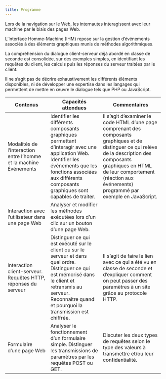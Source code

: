 ```yaml
---
title: Programme
---
```


Lors de la navigation sur le Web, les internautes interagissent avec leur machine par le biais
des pages Web.

L'Interface Homme-Machine (IHM) repose sur la gestion d'événements associés à des
éléments graphiques munis de méthodes algorithmiques.

La compréhension du dialogue client-serveur déjà abordé en classe de seconde est
consolidée, sur des exemples simples, en identifiant les requêtes du client, les calculs puis
les réponses du serveur traitées par le client.

Il ne s'agit pas de décrire exhaustivement les différents éléments disponibles, ni de
développer une expertise dans les langages qui permettent de mettre en œuvre le dialogue
tels que PHP ou JavaScript.

|Contenus |Capacités attendues |Commentaires|
|-----|------|-------|
|Modalités de l'interaction entre l'homme et la machine Événements| Identifier les différents composants graphiques permettant d'interagir avec une application Web. Identifier les événements que les fonctions associées aux différents composants graphiques sont capables de traiter.| Il s'agit d'examiner le code HTML d'une page comprenant des composants graphiques et de distinguer ce qui relève de la description des composants graphiques en HTML de leur comportement (réaction aux événements) programmé par exemple en JavaScript.|
|Interaction avec l'utilisateur dans une page Web|Analyser et modifier les méthodes exécutées lors d'un clic sur un bouton d'une page Web.| |
|Interaction client-serveur. Requêtes HTTP, réponses du serveur|Distinguer ce qui est exécuté sur le client ou sur le serveur et dans quel ordre. Distinguer ce qui est mémorisé dans le client et retransmis au serveur. Reconnaître quand et pourquoi la transmission est chiffrée.| Il s'agit de faire le lien avec ce qui a été vu en classe de seconde et d'expliquer comment on peut passer des paramètres à un site grâce au protocole HTTP.|
|Formulaire d'une page Web|Analyser le fonctionnement d'un formulaire simple. Distinguer les transmissions de paramètres par les requêtes POST ou GET.| Discuter les deux types de requêtes selon le type des valeurs à transmettre et/ou leur confidentialité.|
